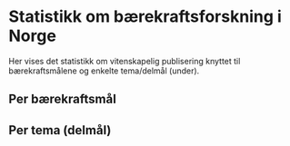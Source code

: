 
# Statistikk om bærekraftsforskning i Norge

Her vises det statistikk om vitenskapelig publisering knyttet til bærekraftsmålene og enkelte tema/delmål (under).

## Per bærekraftsmål

<Tableau 
  hostUrl='https://rapport-dv.uhad.no/t/DUCT/views/SDG_statistics_2023-06/DBantallnorgeNO' 
  height='580'
  toolbar='bottom'
/>

<Tableau 
  hostUrl='https://rapport-dv.uhad.no/t/DUCT/views/SDG_statistics_2023-06/DBandeltidnorgeNO' 
  height='580'
  toolbar='bottom'
/>


## Per tema (delmål)

<Tableau 
  hostUrl='https://rapport-dv.uhad.no/t/DUCT/views/SDG_statistics_2023-06/DBtargetsnorgeNO' 
  height='580'
  toolbar='bottom'
/>